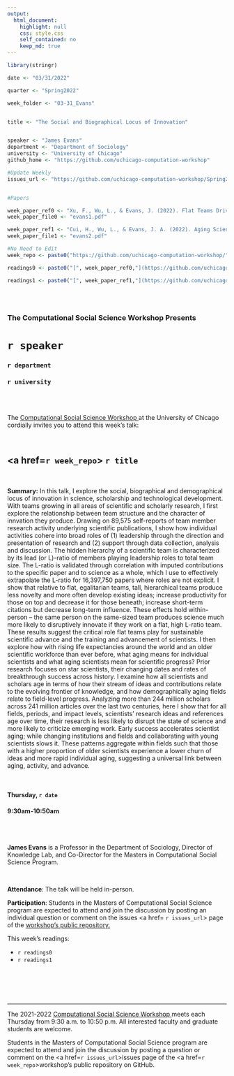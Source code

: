 ```yaml
---
output:
  html_document:
    highlight: null
    css: style.css
    self_contained: no
    keep_md: true
---
```


```r
library(stringr)

date <- "03/31/2022"

quarter <- "Spring2022"

week_folder <- "03-31_Evans"


title <- "The Social and Biographical Locus of Innovation"


speaker <- "James Evans"
department <- "Department of Sociology"
university <- "University of Chicago"
github_home <- "https://github.com/uchicago-computation-workshop"

#Update Weekly
issues_url <- "https://github.com/uchicago-computation-workshop/Spring2022/issues/1"


#Papers

week_paper_ref0 <- "Xu, F., Wu, L., & Evans, J. (2022). Flat Teams Drive Scientific Innovation. arXiv preprint arXiv:2201.06726."
week_paper_file0 <- "evans1.pdf"

week_paper_ref1 <- "Cui, H., Wu, L., & Evans, J. A. (2022). Aging Scientists and Slowed Advance. arXiv preprint arXiv:2202.04044."
week_paper_file1 <- "evans2.pdf"

#No Need to Edit
week_repo <- paste0("https://github.com/uchicago-computation-workshop/",quarter,"/tree/master/",week_folder)

readings0 <- paste0("[", week_paper_ref0,"](https://github.com/uchicago-computation-workshop/",quarter,"/blob/master/", week_folder,"/",week_paper_file0,")")

readings1 <- paste0("[", week_paper_ref1,"](https://github.com/uchicago-computation-workshop/",quarter,"/blob/master/", week_folder,"/",week_paper_file1,")")



```



<br>

<h3 class=pfblock-header> The Computational Social Science Workshop Presents </h3>

<h1 class=pfblock-header3> `r speaker`</h1>
<h3 class=pfblock-header3> `r department` </h3>
<h3 class=pfblock-header3> `r university` </h3>

<br><br>



<p class=pfblock-header3>The <a href="https://macss.uchicago.edu/content/computation-workshop"> Computational Social Science Workshop </a> at the University of Chicago cordially invites you to attend this week's talk:</p>



<br>

<div class=pfblock-header3>
<h2 class=pfblock-header>
  <a href=`r week_repo`> `r title` </a>
</h2>

<br>
</div>



<p class=footertext2>

**Summary:** In this talk, I explore the social, biographical and demographical locus of innovation in science, scholarship and technological development. With teams growing in all areas of scientific and scholarly research, I first explore the relationship between team structure and the character of innvation they produce. Drawing on 89,575 self-reports of team member research activity underlying scientific publications, I show how individual activities cohere into broad roles of (1) leadership through the direction and presentation of research and (2) support through data collection, analysis and discussion. The hidden hierarchy of a scientific team is characterized by its lead (or L)-ratio of members playing leadership roles to total team size. The L-ratio is validated through correlation with imputed contributions to the specific paper and to science as a whole, which I use to effectively extrapolate the L-ratio for 16,397,750 papers where roles are not explicit. I show that relative to flat, egalitarian teams, tall, hierarchical teams produce less novelty and more often develop existing ideas; increase productivity for those on top and decrease it for those beneath; increase short-term citations but decrease long-term influence. These effects hold within-person -- the same person on the same-sized team produces science much more likely to disruptively innovate if they work on a flat, high L-ratio team. These results suggest the critical role flat teams play for sustainable scientific advance and the training and advancement of scientists. I then explore how with rising life expectancies around the world and an older scientific workforce than ever before, what aging means for individual scientists and what aging scientists mean for scientific progress? Prior research focuses on star scientists, their changing dates and rates of breakthrough success across history. I examine how all scientists and scholars age in terms of how their stream of ideas and contributions relate to the evolving frontier of knowledge, and how demographically aging fields relate to field-level progress. Analyzing more than 244 million scholars across 241 million articles over the last two centuries, here I show that for all fields, periods, and impact levels, scientists’ research ideas and references age over time, their research is less likely to disrupt the state of science and more likely to criticize emerging work. Early success accelerates scientist aging; while changing institutions and fields and collaborating with young scientists slows it. These patterns aggregate within fields such that those with a higher proportion of older scientists experience a lower churn of ideas and more rapid individual aging, suggesting a universal link between aging, activity, and advance.


</p>

<br>

<h4 class=pfblock-header3> Thursday, `r date` </h4>
<h4 class=pfblock-header3> 9:30am-10:50am </h4>

<br><br>

<p class=footertext2>

**James Evans** is a Professor in the Department of Sociology, Director of Knowledge Lab, and Co-Director for the Masters in Computational Social Science Program.

</p>

<br>

<p class=footertext2>

**Attendance**: The talk will be held in-person.
</p>

<p class=footertext2>

**Participation**: Students in the Masters of Computational Social Science program are expected to attend and join the discussion by posting an individual question or comment on the issues <a href= `r issues_url`> page </a> of the <a href="https://github.com/uchicago-computation-workshop"> workshop's public repository.</a>

This week's readings:

- `r readings0`
- `r readings1`


<br>

<br><br>

---

<p class=footertext> The 2021-2022 <a href="https://macss.uchicago.edu/content/computation-workshop"> Computational Social Science Workshop </a> meets each Thursday from 9:30 a.m. to 10:50 p.m. All interested faculty and graduate students are welcome.</p>



<p class=footertext>Students in the Masters of Computational Social Science program are expected to attend and join the discussion by posting a question or comment on the <a href=`r issues_url`>issues page</a> of the <a href=`r week_repo`>workshop's public repository on GitHub.</a></p>
